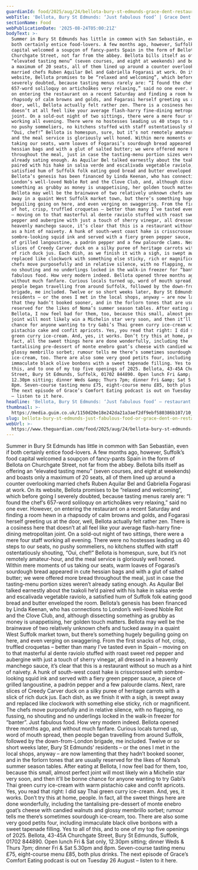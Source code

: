 ```yaml
---
guardianId: food/2025/aug/24/bellota-bury-st-edmunds-grace-dent-restaurant-review
webTitle: 'Bellota, Bury St Edmunds: ‘Just fabulous food’ | Grace Dent on restaurants'
sectionName: Food
webPublicationDate: '2025-08-24T05:00:21Z'
bodyText: >-
  Summer in Bury St Edmunds has little in common with San Sebastián, even if
  both certainly entice food-lovers. A few months ago, however, Suffolk’s food
  capital welcomed a soupçon of fancy-pants Spain in the form of Bellota on
  Churchgate Street, not far from the abbey. Bellota bills itself as offering an
  “elevated tasting menu” (seven courses, and eight at weekends) and boasts only
  a maximum of 20 seats, all of them lined up around a counter overlooking
  married chefs Ruben Aquilar Bel and Gabriella Fogarasi at work. On its
  website, Bellota promises to be “relaxed and welcoming”, which before going I
  severely doubted, because tasting menus rarely are: “I found the chef’s
  657-word soliloquy on artichoåkes very relaxing,” said no one ever. However,
  on entering the restaurant on a recent Saturday and finding a room hewn in a
  rhapsody of calm browns and golds, and Fogarasi herself greeting us at the
  door, well, Bellota actually felt rather zen. There is a cosiness here that
  doesn’t at all feel like your average flash-harry fine-dining metropolitan
  joint. On a sold-out night of two sittings, there were a mere four staff
  working all evening. There were no hostesses leading us 40 steps to our seats,
  no pushy sommeliers, no kitchens stuffed with staff ostentatiously shouting,
  “Oui, chef!” Bellota is homespun, sure, but it’s not remotely amateur-hour,
  and the meal service is gloriously well honed. Within mere moments of us
  taking our seats, warm loaves of Fogarasi’s sourdough bread appeared in cute
  hessian bags and with a glut of salted butter; we were offered more bread
  throughout the meal, just in case the tasting-menu portion sizes weren’t
  already sating enough. As Aquilar Bel talked earnestly about the txakoli he’d
  paired with his hake in salsa verde and escalivada vegetable raviolo, a
  satisfied hum of Suffolk folk eating good bread and butter enveloped the room.
  Bellota’s genesis has been financed by Linda Keenan, who has connections to
  London’s well-loved Noble Rot and the Clove Club, and, although dissecting
  something as grubby as money is unappetising, her golden touch matters.
  Bellota may well be the brainwave of two relatively unknown chefs and tucked
  away in a quaint West Suffolk market town, but there’s something hugely
  beguiling going on here, and even verging on swaggering. From the first snacks
  of hot, crisp, truffled croquetas – better than many I’ve tasted even in Spain
  – moving on to that masterful al dente raviolo stuffed with roast sweet red
  pepper and aubergine with just a touch of sherry vinegar, all dressed in a
  heavenly manchego sauce, it’s clear that this is a restaurant without so much
  as a hint of naivety. A hunk of south-west coast hake is crisscrossed with
  sombre-looking squid ink and served with a fiery green pepper sauce, a piece
  of grilled langoustine, a padrón pepper and a few palourde clams. Next, rare
  slices of Creedy Carver duck on a silky puree of heritage carrots with a slick
  of rich duck jus. Each dish, as we finish it with a sigh, is swept away and
  replaced like clockwork with something else sticky, rich or magnificent. The
  chefs move purposefully and in relative silence, with no flapping, no fussing,
  no shouting and no underlings locked in the walk-in freezer for “banter”. Just
  fabulous food. How very modern indeed. Bellota opened three months ago, and
  without much fanfare. Curious locals turned up, word of mouth spread, then
  people began travelling from around Suffolk, followed by the down-from-London
  brigade, me included. Twelve or so short weeks later, Bury St Edmunds’
  residents – or the ones I met in the local shops, anyway – are now lamenting
  that they hadn’t booked sooner, and in the forlorn tones that are usually
  reserved for the likes of Noma’s summer season tables. After eating at
  Bellota, I now feel bad for them, too, because this small, almost perfect
  joint will most likely win a Michelin star very soon, and then it’ll be bonne
  chance for anyone wanting to try Gabi’s Thai green curry ice-cream with warm
  pistachio cake and confit apricots. Yes, you read that right: I did say Thai
  green curry ice-cream. And, yes, it works. Don’t try this at home, people. In
  fact, all the sweet things here are done wonderfully, including the
  tantalising pre-dessert of monte enebro goat’s cheese with candied walnuts and
  glossy membrillo sorbet; rumour tells me there’s sometimes sourdough
  ice-cream, too. There are also some very good petits four, including
  immaculate black olive bonbons with a sweet tapenade filling. Yes to all of
  this, and to one of my top five openings of 2025. Bellota, 43-45A Churchgate
  Street, Bury St Edmunds, Suffolk, 01702 844890. Open lunch Fri &amp; Sat only,
  12.30pm sitting; dinner Weds &amp; Thurs 7pm; dinner Fri &amp; Sat 5.30pm and
  8pm. Seven-course tasting menu £75, eight-course menu £85, both plus drinks.
  The next episode of Grace’s Comfort Eating podcast is out on Tuesday 26 August
  – listen to it here.
headline: 'Bellota, Bury St Edmunds: ‘Just fabulous food’ – restaurant review'
thumbnail: >-
  https://media.guim.co.uk/1150d20e18e242da21a3aef2df9ebf580386b107/10_0_7738_6192/500.jpg
slug: bellota-bury-st-edmunds-just-fabulous-food-or-grace-dent-on-restaurants
webUrl: >-
  https://www.theguardian.com/food/2025/aug/24/bellota-bury-st-edmunds-grace-dent-restaurant-review
---
```

Summer in Bury St Edmunds has little in common with San Sebastián, even if both certainly entice food-lovers. A few months ago, however, Suffolk’s food capital welcomed a soupçon of fancy-pants Spain in the form of Bellota on Churchgate Street, not far from the abbey. Bellota bills itself as offering an “elevated tasting menu” (seven courses, and eight at weekends) and boasts only a maximum of 20 seats, all of them lined up around a counter overlooking married chefs Ruben Aquilar Bel and Gabriella Fogarasi at work. On its website, Bellota promises to be “relaxed and welcoming”, which before going I severely doubted, because tasting menus rarely are: “I found the chef’s 657-word soliloquy on artichoåkes very relaxing,” said no one ever. However, on entering the restaurant on a recent Saturday and finding a room hewn in a rhapsody of calm browns and golds, and Fogarasi herself greeting us at the door, well, Bellota actually felt rather zen. There is a cosiness here that doesn’t at all feel like your average flash-harry fine-dining metropolitan joint. On a sold-out night of two sittings, there were a mere four staff working all evening. There were no hostesses leading us 40 steps to our seats, no pushy sommeliers, no kitchens stuffed with staff ostentatiously shouting, “Oui, chef!” Bellota is homespun, sure, but it’s not remotely amateur-hour, and the meal service is gloriously well honed. Within mere moments of us taking our seats, warm loaves of Fogarasi’s sourdough bread appeared in cute hessian bags and with a glut of salted butter; we were offered more bread throughout the meal, just in case the tasting-menu portion sizes weren’t already sating enough. As Aquilar Bel talked earnestly about the txakoli he’d paired with his hake in salsa verde and escalivada vegetable raviolo, a satisfied hum of Suffolk folk eating good bread and butter enveloped the room. Bellota’s genesis has been financed by Linda Keenan, who has connections to London’s well-loved Noble Rot and the Clove Club, and, although dissecting something as grubby as money is unappetising, her golden touch matters. Bellota may well be the brainwave of two relatively unknown chefs and tucked away in a quaint West Suffolk market town, but there’s something hugely beguiling going on here, and even verging on swaggering. From the first snacks of hot, crisp, truffled croquetas – better than many I’ve tasted even in Spain – moving on to that masterful al dente raviolo stuffed with roast sweet red pepper and aubergine with just a touch of sherry vinegar, all dressed in a heavenly manchego sauce, it’s clear that this is a restaurant without so much as a hint of naivety. A hunk of south-west coast hake is crisscrossed with sombre-looking squid ink and served with a fiery green pepper sauce, a piece of grilled langoustine, a padrón pepper and a few palourde clams. Next, rare slices of Creedy Carver duck on a silky puree of heritage carrots with a slick of rich duck jus. Each dish, as we finish it with a sigh, is swept away and replaced like clockwork with something else sticky, rich or magnificent. The chefs move purposefully and in relative silence, with no flapping, no fussing, no shouting and no underlings locked in the walk-in freezer for “banter”. Just fabulous food. How very modern indeed. Bellota opened three months ago, and without much fanfare. Curious locals turned up, word of mouth spread, then people began travelling from around Suffolk, followed by the down-from-London brigade, me included. Twelve or so short weeks later, Bury St Edmunds’ residents – or the ones I met in the local shops, anyway – are now lamenting that they hadn’t booked sooner, and in the forlorn tones that are usually reserved for the likes of Noma’s summer season tables. After eating at Bellota, I now feel bad for them, too, because this small, almost perfect joint will most likely win a Michelin star very soon, and then it’ll be bonne chance for anyone wanting to try Gabi’s Thai green curry ice-cream with warm pistachio cake and confit apricots. Yes, you read that right: I did say Thai green curry ice-cream. And, yes, it works. Don’t try this at home, people. In fact, all the sweet things here are done wonderfully, including the tantalising pre-dessert of monte enebro goat’s cheese with candied walnuts and glossy membrillo sorbet; rumour tells me there’s sometimes sourdough ice-cream, too. There are also some very good petits four, including immaculate black olive bonbons with a sweet tapenade filling. Yes to all of this, and to one of my top five openings of 2025. Bellota, 43-45A Churchgate Street, Bury St Edmunds, Suffolk, 01702 844890. Open lunch Fri &amp; Sat only, 12.30pm sitting; dinner Weds &amp; Thurs 7pm; dinner Fri &amp; Sat 5.30pm and 8pm. Seven-course tasting menu £75, eight-course menu £85, both plus drinks. The next episode of Grace’s Comfort Eating podcast is out on Tuesday 26 August – listen to it here.
